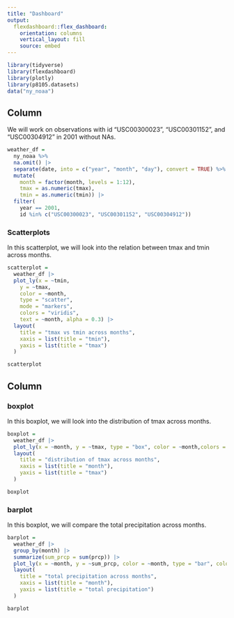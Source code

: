 ```yaml
---
title: "Dashboard"
output: 
  flexdashboard::flex_dashboard:
    orientation: columns
    vertical_layout: fill
    source: embed
---
```


```r
library(tidyverse)
library(flexdashboard)
library(plotly)
library(p8105.datasets)
data("ny_noaa")
```
## Column {data-width="650"}

We will work on observations with id "USC00300023", "USC00301152", and "USC00304912" in 2001 without NAs.
```r
weather_df = 
  ny_noaa %>% 
  na.omit() |> 
  separate(date, into = c("year", "month", "day"), convert = TRUE) %>% 
  mutate(
    month = factor(month, levels = 1:12),
    tmax = as.numeric(tmax),
    tmin = as.numeric(tmin)) |> 
  filter(
    year == 2001,
    id %in% c("USC00300023", "USC00301152", "USC00304912"))
```

### Scatterplots

In this scatterplot, we will look into the relation between tmax and tmin across months.
```r
scatterplot = 
  weather_df |> 
  plot_ly(x = ~tmin,
    y = ~tmax,
    color = ~month,
    type = "scatter",
    mode = "markers",
    colors = "viridis",
    text = ~month, alpha = 0.3) |> 
  layout(
    title = "tmax vs tmin across months",
    xaxis = list(title = "tmin"),
    yaxis = list(title = "tmax")
  )

scatterplot

```

## Column {data-width="350"}

### boxplot
In this boxplot, we will look into the distribution of tmax across months.
```r
boxplot = 
  weather_df |> 
  plot_ly(x = ~month, y = ~tmax, type = "box", color = ~month,colors = "viridis") %>%
  layout(
    title = "distribution of tmax across months",
    xaxis = list(title = "month"),
    yaxis = list(title = "tmax")
  )

boxplot
```

### barplot
In this boxplot, we will compare the total precipitation across months.
```r
barplot = 
  weather_df |> 
  group_by(month) |> 
  summarize(sum_prcp = sum(prcp)) |> 
  plot_ly(x = ~month, y = ~sum_prcp, color = ~month, type = "bar", colors = "viridis") |> 
  layout(
    title = "total precipitation across months",
    xaxis = list(title = "month"),
    yaxis = list(title = "total precipitation")
  )

barplot

```
